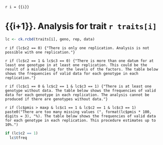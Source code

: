 `r i = {{i}}`

# {{i+1}}. Analysis for trait `r traits[i]`

```r
lc <- ck.rcbd(traits[i], geno, rep, data)
```

`r if (lc$c2 == 0) {"There is only one replication. Analysis is not possible with one replication."}`

`r if (lc$c2 == 1 & lc$c3 == 0) {"There is more than one datum for at least one genotype in at least one replication. This could be the result of a mislabeling for the levels of the factors. The table below shows the frequencies of valid data for each genotype in each replication."}`

`r if (lc$c1 == 0 & lc$c2 == 1 & lc$c3 == 1) {"There is at least one genotype without data. The table below shows the frequencies of valid data for each genotype in each replication. The analysis cannot be produced if there are genotypes without data."}`

`r if (lc$pmis > maxp & lc$c1 == 1 & lc$c2 == 1 & lc$c3 == 1) paste0("There are too many missing values (", format(lc$pmis * 100, digits = 3), "%). The table below shows the frequencies of valid data for each genotype in each replication. This procedure estimates up to 10%.")`

```r
if (lc$c2 == 1)
  lc$tfreq
```

